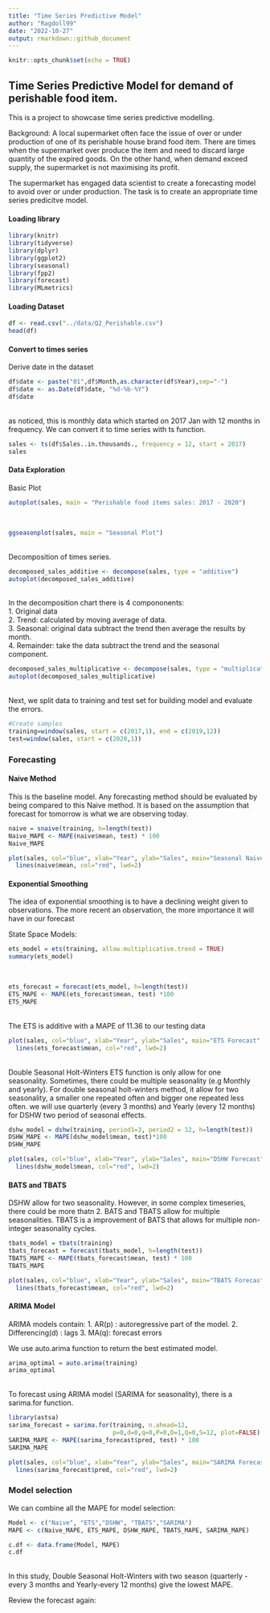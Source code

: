 ---
title: "Time Series Predictive Model"
author: "Ragdoll99"
date: "2022-10-27"
output: rmarkdown::github_document
---

```{r setup, include=FALSE}
knitr::opts_chunk$set(echo = TRUE)
```

## Time Series Predictive Model for demand of perishable food item. 

This is a project to showcase time series predictive modelling. 

Background: A local supermarket often face the issue of over or under production of one of its perishable house brand food item. There are times when the supermarket over produce the item and need to discard large quantity of the expired goods. On the other hand, when demand exceed supply, the supermarket is not maximising its profit.

The supermarket has engaged data scientist to create a forecasting model to avoid over or under production. The task is to create an appropriate time series predicitve model. 

#### Loading library

```{r message=FALSE}
library(knitr)
library(tidyverse)
library(dplyr)
library(ggplot2)
library(seasonal) 
library(fpp2)
library(forecast)
library(MLmetrics)
```

#### Loading Dataset

```{r}
df <- read.csv("../data/Q2_Perishable.csv")
head(df)
```

#### Convert to times series

Derive date in  the dataset

```{r}
df$date <- paste("01",df$Month,as.character(df$Year),sep="-")
df$date <- as.Date(df$date, "%d-%b-%Y")
df$date
```

\
as noticed, this is monthly data which started on 2017 Jan with 12 months in frequency. 
We can convert it to time series with ts function. 

```{r}
sales <- ts(df$Sales..in.thousands., frequency = 12, start = 2017)
sales
```

#### Data Exploration

Basic Plot

```{r}
autoplot(sales, main = "Perishable food items sales: 2017 - 2020")
```
\
```{r}
ggseasonplot(sales, main = "Seasonal Plot")
```
\
Decomposition of times series. 
```{r}
decomposed_sales_additive <- decompose(sales, type = "additive")
autoplot(decomposed_sales_additive)
```
\
In the decomposition chart there is 4 compononents:\
1. Original data\
2. Trend: calculated by moving average of data.\
3. Seasonal: original data subtract the trend then average the results by month.\
4. Remainder: take the data subtract the trend and the seasonal component.\ 

```{r}
decomposed_sales_multiplicative <- decompose(sales, type = "multiplicative")
autoplot(decomposed_sales_multiplicative)
```

\
Next, we split data to training and test set for building model and evaluate the errors. 

```{r}
#Create samples
training=window(sales, start = c(2017,1), end = c(2019,12))
test=window(sales, start = c(2020,1))
```


### Forecasting
#### Naive Method
This is the baseline model. Any forecasting method should be evaluated by being compared to this Naive method. 
It is based on the assumption that forecast for tomorrow is what we are observing today. 

```{r}
naive = snaive(training, h=length(test))
Naive_MAPE <- MAPE(naive$mean, test) * 100
Naive_MAPE
```

```{r}
plot(sales, col="blue", xlab="Year", ylab="Sales", main="Seasonal Naive Forecast", type='l') +
  lines(naive$mean, col="red", lwd=2)
```

#### Exponential Smoothing

The idea of exponential smoothing is to have a declining weight given to observations. The more recent an observation, the more importance it will have in our forecast

State Space Models: 

```{r}
ets_model = ets(training, allow.multiplicative.trend = TRUE)
summary(ets_model)
```
\ 
```{r}
ets_forecast = forecast(ets_model, h=length(test))
ETS_MAPE <- MAPE(ets_forecast$mean, test) *100
ETS_MAPE
```
\
The ETS is additive with a MAPE of 11.36 to our testing data

```{r}
plot(sales, col="blue", xlab="Year", ylab="Sales", main="ETS Forecast", type='l') +
  lines(ets_forecast$mean, col="red", lwd=2)
```
\
Double Seasonal Holt-Winters
ETS function is only allow for one seasonality. Sometimes, there could be multiple seasonality (e.g Monthly and yearly). 
For double seasonal holt-winters method, it allow for two seasonality, a smaller one repeated often and bigger one repeated less often. 
we will use quarterly (every 3 months) and Yearly (every 12 months) for DSHW two period of seasonal effects. 

```{r}
dshw_model = dshw(training, period1=3, period2 = 12, h=length(test))
DSHW_MAPE <- MAPE(dshw_model$mean, test)*100
DSHW_MAPE
```
```{r}
plot(sales, col="blue", xlab="Year", ylab="Sales", main="DSHW Forecast", type='l') +
  lines(dshw_model$mean, col="red", lwd=2)
```

#### BATS and TBATS
DSHW allow for two seasonality. However, in some complex timeseries, there could be more thatn 2. BATS and TBATS allow for multiple seasonalities. TBATS is a improvement of BATS that allows for multiple non-integer seasonality cycles.

```{r}
tbats_model = tbats(training)
tbats_forecast = forecast(tbats_model, h=length(test))
TBATS_MAPE <- MAPE(tbats_forecast$mean, test) * 100
TBATS_MAPE
```

```{r}
plot(sales, col="blue", xlab="Year", ylab="Sales", main="TBATS Forecast", type='l') +
  lines(tbats_forecast$mean, col="red", lwd=2)
```

#### ARIMA Model

ARIMA models contain:
1. AR(p) : autoregressive part of the model. 
2. Differencing(d) : lags
3. MA(q): forecast errors


We use auto.arima function to return the best estimated model.
```{r}
arima_optimal = auto.arima(training)
arima_optimal
```
\
To forecast using ARIMA model (SARIMA for seasonality), there is a sarima.for function. 
```{r}
library(astsa)
sarima_forecast = sarima.for(training, n.ahead=12,
                             p=0,d=0,q=0,P=0,D=1,Q=0,S=12, plot=FALSE)
SARIMA_MAPE <- MAPE(sarima_forecast$pred, test) * 100
SARIMA_MAPE
```

```{r}
plot(sales, col="blue", xlab="Year", ylab="Sales", main="SARIMA Forecast", type='l') +
  lines(sarima_forecast$pred, col="red", lwd=2)
```

### Model selection
We can combine all the MAPE for model selection: 

```{r}
Model <- c("Naive", "ETS","DSHW", "TBATS","SARIMA")
MAPE <- c(Naive_MAPE, ETS_MAPE, DSHW_MAPE, TBATS_MAPE, SARIMA_MAPE)

c.df <- data.frame(Model, MAPE)
c.df
```

\
In this study, Double Seasonal Holt-Winters with two season (quarterly -every 3 months and Yearly-every 12 months) give the lowest MAPE.

Review the forecast again: 




























